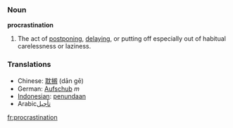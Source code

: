 === Noun ===
'''procrastination'''

# The act of [[postpone|postponing]], [[delay|delaying]], or putting off especially out of habitual carelessness or laziness.

=== Translations ===
*Chinese: [[耽搁]] (dān gē)
*German: [[Aufschub]] ''m''
*[[Indonesian]]: [[tunda|penundaan]]
*Arabic[[تأجيل]]

[[fr:procrastination]]